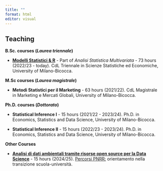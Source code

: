 ```yaml
---
title: ""
format: html
editor: visual
---
```


## Teaching

**B.Sc. courses (*Laurea triennale*)**

-   [[**Modelli Statistici & R**](https://robertoascari.github.io/ASM/)]{.text-primary} - Part of *Analisi Statistica Multivariata* - 73 hours (2022/23 - today). CdL Triennale in Scienze Statistiche ed Economiche, University of Milano-Bicocca.

**M.Sc courses (*Laurea magistrale*)**

-   [**Metodi Statistici per il Marketing**]{.text-primary} - 63 hours (2021/22). CdL Magistrale in Marketing e Mercati Globali, University of Milano-Bicocca.

**Ph.D. courses (*Dottorato*)**

-   [**Statistical Inference I**]{.text-primary} - 15 hours (2021/22 - 2023/24). Ph.D. in Economics, Statistics and Data Science, University of Milano-Bicocca.

-   [**Statistical Inference II**]{.text-primary} - 15 hours (2022/23 - 2023/24). Ph.D. in Economics, Statistics and Data Science, University of Milano-Bicocca.


**Other Courses**

- [[**Analisi di dati ambientali tramite risorse open source per la Data Science**](rborgoni.github.io/B.STAT.5/)]{.text-primary} - 15 hours (2024/25). [Percorsi PNRR:](https://www.unimib.it/studiare/servizi-studenti-e-laureati/bicocca-orienta/percorsi-pnrr-orientamento-nella-transizione-scuola-universita) orientamento nella transizione scuola-università.
